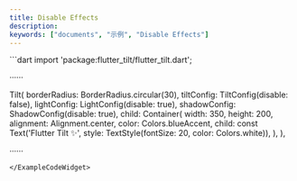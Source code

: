 ```yaml
---
title: Disable Effects
description:
keywords: ["documents", "示例", "Disable Effects"]
---
```


<ExampleCodeWidget name="DisableEffects" height={650}>
```dart
import 'package:flutter_tilt/flutter_tilt.dart';

······

Tilt(
  borderRadius: BorderRadius.circular(30),
  tiltConfig: TiltConfig(disable: false),
  lightConfig: LightConfig(disable: true),
  shadowConfig: ShadowConfig(disable: true),
  child: Container(
    width: 350,
    height: 200,
    alignment: Alignment.center,
    color: Colors.blueAccent,
    child: const Text('Flutter Tilt ✨', style: TextStyle(fontSize: 20, color: Colors.white)),
  ),
),

······
```
</ExampleCodeWidget>
